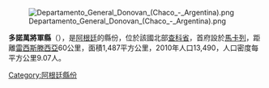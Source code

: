 [[Image:Departamento_General_Donovan_(Chaco_-_Argentina).png|right]]

{{Coord|27|13|S|59|17|W|display=title}}

'''多諾萬將軍縣'''（{{lang-es|Departamento General Donovan}}），是[[阿根廷|阿根廷]]的縣份，位於該國北部[[查科省|查科省]]，首府設於[[馬卡列|馬卡列]]，距離[[雷西斯滕西亞|雷西斯滕西亞]]60公里，面積1,487平方公里，2010年人口13,490，人口密度每平方公里9.07人。

{{Argentina-geo-stub}}
[[Category:阿根廷縣份|Category:阿根廷縣份]]